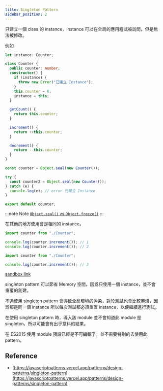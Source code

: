 ```yaml
---
title: Singleton Pattern
sidebar_position: 2
---
```

只建立一個 class 的 instance，instance 可以在全局的應用程式被訪問，但是無法被修改。

例如

```ts title="Counter.ts"
let instance: Counter;

class Counter {
  public counter: number;
  constructor() {
    if (instance) {
      throw new Error("已建立 Instance");
    }
    this.counter = 0;
    instance = this;
  }

  getCount() {
    return this.counter;
  }

  increment() {
    return ++this.counter;
  }

  decrement() {
    return --this.counter;
  }
}

const counter = Object.seal(new Counter());

try {
  const counter2 = Object.seal(new Counter());
} catch (e) {
  console.log(e); // error 已建立 Instance
}

export default counter;
```
:::note Note
[`Object.seal()` vs `Object.freeze()`](https://blog.logrocket.com/javascript-object-immutability-object-freeze-vs-object-seal/)
:::

在其他的地方使用會是相同的 instance。

```ts title="index.ts"
import counter from "./Counter";

console.log(counter.increment()); // 1
console.log(counter.increment()); // 2
```

```ts title="orther.ts"
import counter from "./Counter";

console.log(counter.increment()); // 3
```

[sandbox link](https://codesandbox.io/s/fervent-ully-ip8r0w?file=/src/orther.ts)

singleton pattern 可以節省 Memory 空間，因爲只使用一個 instance，並不會重覆的創建。

不過使用 singleton pattern 會導致全局環境的污染，對於測試也會比較麻煩，因爲都是同一個 instance 所以每次測試都必須重置 instance，以便繼續進行測試。

在使用 singleton pattern 時，導入該 module 並不會知道此 module 是 singleton，所以可能會有出乎意料的結果。

在 ES2015 使用 module 預設已經是不可編輯了，並不需要特別的去使用此 pattern。

## Reference
- [https://javascriptpatterns.vercel.app/patterns/design-patterns/singleton-pattern](https://javascriptpatterns.vercel.app/patterns/design-patterns/singleton-pattern)
